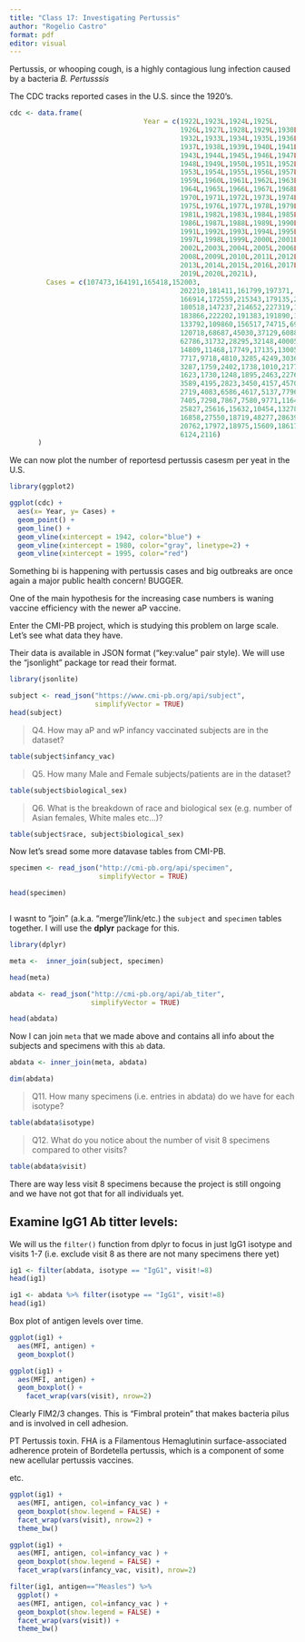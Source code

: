 ```yaml
---
title: "Class 17: Investigating Pertussis"
author: "Rogelio Castro"
format: pdf
editor: visual
---
```


Pertussis, or whooping cough, is a highly contagious lung infection caused by a bacteria *B. Pertusssis*

The CDC tracks reported cases in the U.S. since the 1920's.

```r
cdc <- data.frame(
                                 Year = c(1922L,1923L,1924L,1925L,
                                          1926L,1927L,1928L,1929L,1930L,1931L,
                                          1932L,1933L,1934L,1935L,1936L,
                                          1937L,1938L,1939L,1940L,1941L,1942L,
                                          1943L,1944L,1945L,1946L,1947L,
                                          1948L,1949L,1950L,1951L,1952L,
                                          1953L,1954L,1955L,1956L,1957L,1958L,
                                          1959L,1960L,1961L,1962L,1963L,
                                          1964L,1965L,1966L,1967L,1968L,1969L,
                                          1970L,1971L,1972L,1973L,1974L,
                                          1975L,1976L,1977L,1978L,1979L,1980L,
                                          1981L,1982L,1983L,1984L,1985L,
                                          1986L,1987L,1988L,1989L,1990L,
                                          1991L,1992L,1993L,1994L,1995L,1996L,
                                          1997L,1998L,1999L,2000L,2001L,
                                          2002L,2003L,2004L,2005L,2006L,2007L,
                                          2008L,2009L,2010L,2011L,2012L,
                                          2013L,2014L,2015L,2016L,2017L,2018L,
                                          2019L,2020L,2021L),
         Cases = c(107473,164191,165418,152003,
                                          202210,181411,161799,197371,
                                          166914,172559,215343,179135,265269,
                                          180518,147237,214652,227319,103188,
                                          183866,222202,191383,191890,109873,
                                          133792,109860,156517,74715,69479,
                                          120718,68687,45030,37129,60886,
                                          62786,31732,28295,32148,40005,
                                          14809,11468,17749,17135,13005,6799,
                                          7717,9718,4810,3285,4249,3036,
                                          3287,1759,2402,1738,1010,2177,2063,
                                          1623,1730,1248,1895,2463,2276,
                                          3589,4195,2823,3450,4157,4570,
                                          2719,4083,6586,4617,5137,7796,6564,
                                          7405,7298,7867,7580,9771,11647,
                                          25827,25616,15632,10454,13278,
                                          16858,27550,18719,48277,28639,32971,
                                          20762,17972,18975,15609,18617,
                                          6124,2116)
       )
```

We can now plot the number of reportesd pertussis casesm per yeat in the U.S.

```r
library(ggplot2)

ggplot(cdc) +
  aes(x= Year, y= Cases) +
  geom_point() +
  geom_line() +
  geom_vline(xintercept = 1942, color="blue") +
  geom_vline(xintercept = 1980, color="gray", linetype=2) +
  geom_vline(xintercept = 1995, color="red")
```
Something bi is happening with pertussis cases and big outbreaks are once again a major public health concern! BUGGER.

One of the main hypothesis for the increasing case numbers is waning vaccine efficiency with the newer aP vaccine.

Enter the CMI-PB project, which is studying this problem on large scale. Let's see what data they have.

Their data is available in JSON format ("key:value" pair style). 
We will use the "jsonlight" package tor read their format.

```r
library(jsonlite)

subject <- read_json("https://www.cmi-pb.org/api/subject",
                     simplifyVector = TRUE)
head(subject)

```

>Q4. How may aP and wP infancy vaccinated subjects are in the dataset?

```r
table(subject$infancy_vac)
```


>Q5. How many Male and Female subjects/patients are in the dataset?

```r
table(subject$biological_sex)
```


>Q6. What is the breakdown of race and biological sex (e.g. number of Asian females, White males etc…)?

```r
table(subject$race, subject$biological_sex)
```

Now let's sread some more datavase tables from CMI-PB.

```r
specimen <- read_json("http://cmi-pb.org/api/specimen",
                      simplifyVector = TRUE)

head(specimen)
```

```r

```

I wasnt to "join" (a.k.a. "merge"/link/etc.) the `subject` and `specimen` tables together. I will use the **dplyr** package for this.

```r
library(dplyr)

meta <-  inner_join(subject, specimen)

head(meta)
```

```r
abdata <- read_json("http://cmi-pb.org/api/ab_titer",
                    simplifyVector = TRUE)

head(abdata)
```

Now I can join `meta` that we made above and contains all info about the subjects and specimens with this `ab` data.

```r
abdata <- inner_join(meta, abdata)
```

```r
dim(abdata)
```

>Q11. How many specimens (i.e. entries in abdata) do we have for each isotype?

```r
table(abdata$isotype)
```


>Q12. What do you notice about the number of visit 8 specimens compared to other visits?

```r
table(abdata$visit)
```

There are way less visit 8 specimens because the project is still ongoing and we have not got that for all individuals yet.

## Examine IgG1 Ab titter levels:

We will us the `filter()` function from dplyr to focus in just IgG1 isotype and visits 1-7 (i.e. exclude visit 8 as there are not many specimens there yet)

```r
ig1 <- filter(abdata, isotype == "IgG1", visit!=8)
head(ig1)
```

```r
ig1 <- abdata %>% filter(isotype == "IgG1", visit!=8)
head(ig1)
```

Box plot of antigen levels over time.
```r
ggplot(ig1) +
  aes(MFI, antigen) +
  geom_boxplot()
```


```r
ggplot(ig1) +
  aes(MFI, antigen) +
  geom_boxplot() +
    facet_wrap(vars(visit), nrow=2)
```

Clearly FIM2/3 changes. This is "Fimbral protein" that makes bacteria pilus and is involved in cell adhesion.

PT Pertussis toxin.
FHA is a Filamentous Hemaglutinin surface-associated adherence protein of Bordetella pertussis, which is a component of some new acellular pertussis vaccines.

etc.


```r
ggplot(ig1) +
  aes(MFI, antigen, col=infancy_vac ) +
  geom_boxplot(show.legend = FALSE) + 
  facet_wrap(vars(visit), nrow=2) +
  theme_bw()
```

```r
ggplot(ig1) +
  aes(MFI, antigen, col=infancy_vac ) +
  geom_boxplot(show.legend = FALSE) + 
  facet_wrap(vars(infancy_vac, visit), nrow=2)
```

```r
filter(ig1, antigen=="Measles") %>% 
  ggplot() +
  aes(MFI, antigen, col=infancy_vac ) +
  geom_boxplot(show.legend = FALSE) + 
  facet_wrap(vars(visit)) +
  theme_bw()
```

